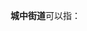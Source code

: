 '''城中街道'''可以指：
{{PRC admin/disambig|32/06/23/002/000|32/12/02/004/000|33/07/02/002/000|42/09/81/001/000|43/12/02/001/000|44/12/84/001/000|45/02/02/001/000|45/04/03/003/000}}
{{disambig|cat=四字乡级行政区划消歧义}}